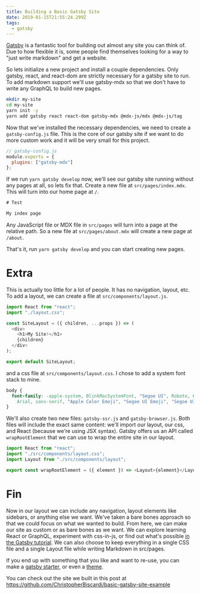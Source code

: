 ```yaml
---
title: Building a Basic Gatsby Site
date: 2019-01-15T21:55:24.299Z
tags:
  - gatsby
---
```

[Gatsby](https://www.gatsbyjs.org/) is a fantastic tool for building out almost any site you can think of. Due to how flexible it is, some people find themselves looking for a way to "just write markdown" and get a website.

So lets initialize a new project and install a couple dependencies. Only gatsby, react, and react-dom are strictly necessary for a gatsby site to run. To add markdown support we'll use gatsby-mdx so that we don't have to write any GraphQL to build new pages.

```sh
mkdir my-site
cd my-site
yarn init -y
yarn add gatsby react react-dom gatsby-mdx @mdx-js/mdx @mdx-js/tag
```

Now that we've installed the necessary dependencies, we need to create a `gatsby-config.js` file. This is the core of our gatsby site if we want to do more custom work and it will be very small for this project.

```js
// gatsby-config.js
module.exports = {
  plugins: ["gatsby-mdx"]
};
```

If we run `yarn gatsby develop` now, we'll see our gatsby site running without any pages at all, so lets fix that. Create a new file at `src/pages/index.mdx`. This will turn into our home page at `/`.

```js
# Test

My index page
```

Any JavaScript file or MDX file in `src/pages` will turn into a page at the relative path. So a new file at `src/pages/about.mdx` will create a new page at `/about`.

That's it, run `yarn gatsby develop` and you can start creating new pages.


# Extra

This is actually too little for a lot of people. It has no navigation, layout, etc. To add a layout, we can create a file at `src/components/layout.js`.

```js
import React from "react";
import "./layout.css";

const SiteLayout = ({ children, ...props }) => (
  <div>
    <h1>My Site!</h1>
    {children}
  </div>
);

export default SiteLayout;
```

and a css file at `src/components/layout.css`. I chose to add a system font stack to mine.

```css
body {
  font-family: -apple-system, BlinkMacSystemFont, "Segoe UI", Roboto, Helvetica,
    Arial, sans-serif, "Apple Color Emoji", "Segoe UI Emoji", "Segoe UI Symbol";
}
```

We'll also create two new files: `gatsby-ssr.js` and `gatsby-browser.js`. Both files will include the exact same content: we'll import our layout, our css, and React (because we're using JSX syntax). Gatsby offers us an API called `wrapRootElement` that we can use to wrap the entire site in our layout.

```js
import React from "react";
import "./src/components/layout.css";
import Layout from "./src/components/layout";

export const wrapRootElement = ({ element }) => <Layout>{element}</Layout>;
```

# Fin

Now in our layout we can include any navigation, layout elements like sidebars, or anything else we want. We've taken a bare bones approach so that we could focus on what we wanted to build. From here, we can make our site as custom or as bare bones as we want. We can explore learning React or GraphQL, experiment with css-in-js, or find out what's possible [in the Gatsby tutorial](https://www.gatsbyjs.org/tutorial/). We can also choose to keep everything in a single CSS file and a single Layout file while writing Markdown in src/pages.

If you end up with something that you like and want to re-use, you can make a [gatsby starter](https://www.gatsbyjs.org/starters/?v=2), or even a [theme](https://www.gatsbyjs.org/blog/2018-11-11-introducing-gatsby-themes/).

You can check out the site we built in this post at https://github.com/ChristopherBiscardi/basic-gatsby-site-example
